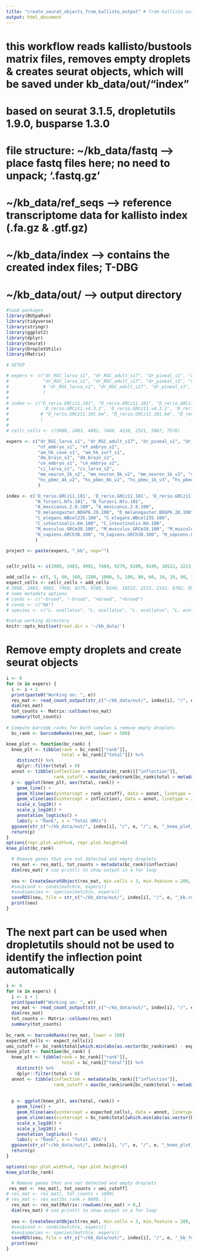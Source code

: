 ```yaml
---
title: "create_seurat_objects_from_kallisto_output" # from kallisto output
output: html_document
---
```


# this workflow reads kallisto/bustools matrix files, removes empty droplets & creates seurat objects, which will be saved under kb_data/out/"index"
# based on seurat 3.1.5, dropletutils 1.9.0, busparse 1.3.0

# file structure: ~/kb_data/fastq    --> place fastq files here; no need to unpack; '.fastq.gz'
#                 ~/kb_data/ref_seqs --> reference transcriptome data for kallisto index (.fa.gz & .gtf.gz)
#                 ~/kb_data/index    --> contains the created index files; T-DBG
#                 ~/kb_data/out/     --> output directory

```r
#load packages
library(BUSpaRse)
library(tidyverse)
library(stringr)
library(ggplot2)
library(dplyr)
library(Seurat)
library(DropletUtils)
library(Matrix)

# SETUP

# expers <- c("dr_RGC_larva_s1", "dr_RGC_adult_s17", "dr_pineal_s1", "dr_pineal_s2",
#             "dr_RGC_larva_s1", "dr_RGC_adult_s17", "dr_pineal_s1", "dr_pineal_s2"
#             # "dr_RGC_larva_s1", "dr_RGC_adult_s17", "dr_pineal_s1", "dr_pineal_s2"
#             )
# 
# index <- c("D_rerio.GRCz11.101", "D_rerio.GRCz11.101", "D_rerio.GRCz11.101", "D_rerio.GRCz11.101",
#             'D_rerio.GRCz11.v4.3.2', 'D_rerio.GRCz11.v4.3.2', 'D_rerio.GRCz11.v4.3.2', 'D_rerio.GRCz11.v4.3.2'
#            # "D_rerio.GRCz11.101.bm", "D_rerio.GRCz11.101.bm", "D_rerio.GRCz11.101.bm", "D_rerio.GRCz11.101.bm"
#            )
# 
# cellr_cells <- c(3988, 2483, 4982, 7460, 4210, 2521, 5067, 7576)

expers <- c("dr_RGC_larva_s1", "dr_RGC_adult_s17", "dr_pineal_s1", "dr_pineal_s2",
            "nf_embryo_s1", "nf_embryo_s2",
            "am_hk_cave_s1", "am_hk_surf_s1",
            "dm_brain_s1", "dm_brain_s2",
            "ce_embryo_s1", "ce_embryo_s2",
            "ci_larva_s1", "ci_larva_s2",
            "mm_neuron_2k_v2", "mm_neuron_9k_v2", "mm_neuron_1k_v3", "mm_neuron_10k_v3",
            "hs_pbmc_4k_v2", "hs_pbmc_8k_v2", "hs_pbmc_1k_v3", "hs_pbmc_10k_v3"
            )

index <- c('D_rerio.GRCz11.101', 'D_rerio.GRCz11.101', 'D_rerio.GRCz11.101', 'D_rerio.GRCz11.101',
           "N_furzeri.Nfu.101", "N_furzeri.Nfu.101",
           "A_mexicanus.2.0.100", "A_mexicanus.2.0.100",
           "D_melanogaster.BDGP6.28.100", "D_melanogaster.BDGP6.28.100",
           "C_elegans.WBcel235.100", "C_elegans.WBcel235.100",
           "C_intestinalis.KH.100", "C_intestinalis.KH.100",
           "M_musculus.GRCm38.100", "M_musculus.GRCm38.100", "M_musculus.GRCm38.100", "M_musculus.GRCm38.100",
           "H_sapiens.GRCh38.100", "H_sapiens.GRCh38.100", "H_sapiens.GRCh38.100", "H_sapiens.GRCh38.100"
           )

project <- paste(expers, "_kb", sep="")


cellr_cells <- c(3988, 2483, 4982, 7460, 9279, 9289, 9249, 16522, 2213, 2141, 8702, 8557, 6079, 5986, 2295, 11012, 1232, 11548, 4586, 8682, 1182, 11454)

add_cells <- c(5, 5, 80, 160, 1200, 1000, 5, 100, 80, 60, 10, 10, 90, 100, 120, 100, 25, 170, 5, 5, 15, 30)
expect_cells <- cellr_cells + add_cells
# 3988, 2483, 4982, 7460, 9279, 9289, 9249, 16522, 2213, 2141, 8702, 8557, 6079, 5986, 2295, 11012, 1232, 11548, 4586, 8682, 1182, 11454
# some metadata options
# conds <- c("-brood", "-brood", "+brood", "+brood")
# conds <- c("NA")
# species <- c("L. ocellatus", "L. ocellatus", "L. ocellatus", "L. ocellatus")

#setup working directory
knitr::opts_knit$set(root.dir = '~/kb_data/')
```

# Remove empty droplets and create seurat objects


```r
i <- 0
for (e in expers) {
  i <- i + 1
  print(paste0("Working on: ", e))
  res_mat <- read_count_output(str_c("~/kb_data/out/", index[i], "/", e, "/counts_unfiltered/"), name = "cells_x_genes", tcc = FALSE)
  dim(res_mat)
  tot_counts <- Matrix::colSums(res_mat)
  summary(tot_counts)
  
# Compute barcode ranks for both samples & remove empty droplets
  bc_rank <- barcodeRanks(res_mat, lower = 500)

knee_plot <- function(bc_rank) {
  knee_plt <- tibble(rank = bc_rank[["rank"]],
                     total = bc_rank[["total"]]) %>% 
    distinct() %>% 
    dplyr::filter(total > 0)
  annot <- tibble(inflection = metadata(bc_rank)[["inflection"]],
                  rank_cutoff = max(bc_rank$rank[bc_rank$total > metadata(bc_rank)[["inflection"]]]))
  p <- ggplot(knee_plt, aes(total, rank)) +
    geom_line() +
    geom_hline(aes(yintercept = rank_cutoff), data = annot, linetype = 2) +
    geom_vline(aes(xintercept = inflection), data = annot, linetype = 2) +
    scale_x_log10() +
    scale_y_log10() +
    annotation_logticks() +
    labs(y = "Rank", x = "Total UMIs")
  ggsave(str_c("~/kb_data/out/", index[i], "/", e, "/", e, "_knee_plot_kb.png"), last_plot(), device="png", width = 9, height = 6)
  return(p)
}
options(repr.plot.width=9, repr.plot.height=6)
knee_plot(bc_rank)

  # Remove genes that are not detected and empty droplets
  res_mat <- res_mat[, tot_counts > metadata(bc_rank)$inflection]
  dim(res_mat) # use print() to show output in a for loop
  
  seu <- CreateSeuratObject(res_mat, min.cells = 3, min.feature = 200, project = project[i])
  #seu$cond <- conds[match(e, expers)]
  #seu$species <- species[match(e, expers)]
  saveRDS(seu, file = str_c("~/kb_data/out/", index[i], "/", e, "_kb.rds"))  # seu.rds is saved
  print(seu)
}
```


# The next part can be used when dropletutils should not be used to identify the inflection point automatically

```r
i <- 0
for (e in expers) {
  i <- i + 1
  print(paste0("Working on: ", e))
  res_mat <- read_count_output(str_c("~/kb_data/out/", index[i], "/", e, "/counts_unfiltered/"), name = "cells_x_genes", tcc = FALSE)
  dim(res_mat)
  tot_counts <- Matrix::colSums(res_mat)
  summary(tot_counts)
  
bc_rank <- barcodeRanks(res_mat, lower = 100)
expected_cells <- expect_cells[i]
umi_cutoff <- bc_rank$total[which.min(abs(as.vector(bc_rank$rank) - expected_cells))]
knee_plot <- function(bc_rank) {
  knee_plt <- tibble(rank = bc_rank[["rank"]],
                     total = bc_rank[["total"]]) %>% 
    distinct() %>% 
    dplyr::filter(total > 0)
  annot <- tibble(inflection = metadata(bc_rank)[["inflection"]],
                  rank_cutoff = max(bc_rank$rank[bc_rank$total > metadata(bc_rank)[["inflection"]]]))
  
  
  p <- ggplot(knee_plt, aes(total, rank)) +
    geom_line() +
    geom_hline(aes(yintercept = expected_cells), data = annot, linetype = 2) +
    geom_vline(aes(xintercept = bc_rank$total[which.min(abs(as.vector(bc_rank$rank) - expected_cells))]), data = annot, linetype = 2) +
    scale_x_log10() +
    scale_y_log10() +
    annotation_logticks() +
    labs(y = "Rank", x = "Total UMIs")
  ggsave(str_c("~/kb_data/out/", index[i], "/", e, "/", e, "_knee_plot_kb_forced.png"), last_plot(), device="png", width = 9, height = 6)
  return(p)
}

options(repr.plot.width=9, repr.plot.height=6)
knee_plot(bc_rank)

  # Remove genes that are not detected and empty droplets
 res_mat <- res_mat[, tot_counts > umi_cutoff]
# res_mat <- res_mat[, tot_counts > 1000]
# res_mat <- res_mat[bc_rank > 8000, ]
  res_mat <- res_mat[Matrix::rowSums(res_mat) > 0,]
  dim(res_mat) # use print() to show output in a for loop
  
  seu <- CreateSeuratObject(res_mat, min.cells = 3, min.feature = 200, project = project[i])
  #seu$cond <- conds[match(e, expers)]
  #seu$species <- species[match(e, expers)]
  saveRDS(seu, file = str_c("~/kb_data/out/", index[i], "/", e, "_kb_forced.rds"))  # seu.rds is saved
  print(seu)
}
```
